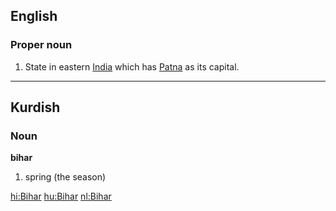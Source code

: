 ==English==
===Proper noun===
{{en-proper noun}}
#State in eastern [[India]] which has [[Patna]] as its capital.

----

==Kurdish==
===Noun===
'''bihar'''
#spring (the season)

[[hi:Bihar]]
[[hu:Bihar]]
[[nl:Bihar]]